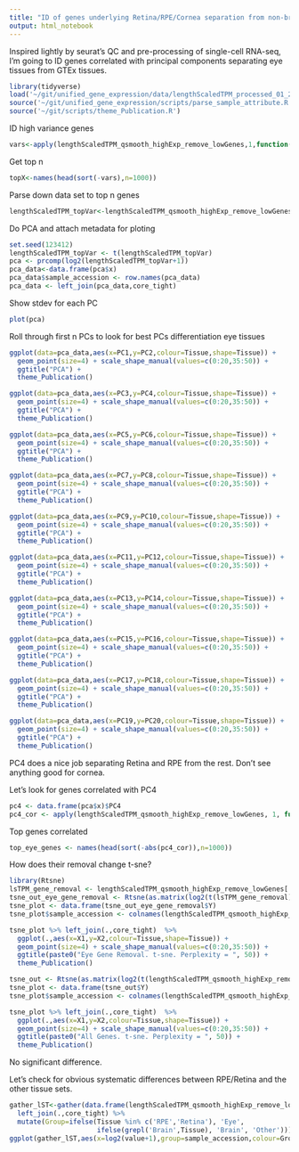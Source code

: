 ```yaml
---
title: "ID of genes underlying Retina/RPE/Cornea separation from non-brain GTEx Tissues"
output: html_notebook
---
```


Inspired lightly by seurat's QC and pre-processing of single-cell RNA-seq, I'm going to ID genes correlated with principal components separating eye tissues from GTEx tissues.

```r
library(tidyverse)
load('~/git/unified_gene_expression/data/lengthScaledTPM_processed_01_27_2017.Rdata')
source('~/git/unified_gene_expression/scripts/parse_sample_attribute.R')
source('~/git/scripts/theme_Publication.R')
```

ID high variance genes
```r
vars<-apply(lengthScaledTPM_qsmooth_highExp_remove_lowGenes,1,function(x) var(x))
```

Get top n
```r
topX<-names(head(sort(-vars),n=1000))
```

Parse down data set to top n genes
```r
lengthScaledTPM_topVar<-lengthScaledTPM_qsmooth_highExp_remove_lowGenes[topX,]
```

Do PCA and attach metadata for ploting
```r
set.seed(123412)
lengthScaledTPM_topVar <- t(lengthScaledTPM_topVar)
pca <- prcomp(log2(lengthScaledTPM_topVar+1))
pca_data<-data.frame(pca$x)
pca_data$sample_accession <- row.names(pca_data)
pca_data <- left_join(pca_data,core_tight)
```

Show stdev for each PC
```r
plot(pca)
```

Roll through first n PCs to look for best PCs differentiation eye tissues
```r
ggplot(data=pca_data,aes(x=PC1,y=PC2,colour=Tissue,shape=Tissue)) + 
  geom_point(size=4) + scale_shape_manual(values=c(0:20,35:50)) +
  ggtitle("PCA") + 
  theme_Publication()

ggplot(data=pca_data,aes(x=PC3,y=PC4,colour=Tissue,shape=Tissue)) + 
  geom_point(size=4) + scale_shape_manual(values=c(0:20,35:50)) +
  ggtitle("PCA") + 
  theme_Publication()

ggplot(data=pca_data,aes(x=PC5,y=PC6,colour=Tissue,shape=Tissue)) + 
  geom_point(size=4) + scale_shape_manual(values=c(0:20,35:50)) +
  ggtitle("PCA") + 
  theme_Publication()

ggplot(data=pca_data,aes(x=PC7,y=PC8,colour=Tissue,shape=Tissue)) + 
  geom_point(size=4) + scale_shape_manual(values=c(0:20,35:50)) +
  ggtitle("PCA") + 
  theme_Publication()

ggplot(data=pca_data,aes(x=PC9,y=PC10,colour=Tissue,shape=Tissue)) + 
  geom_point(size=4) + scale_shape_manual(values=c(0:20,35:50)) +
  ggtitle("PCA") + 
  theme_Publication()

ggplot(data=pca_data,aes(x=PC11,y=PC12,colour=Tissue,shape=Tissue)) + 
  geom_point(size=4) + scale_shape_manual(values=c(0:20,35:50)) +
  ggtitle("PCA") + 
  theme_Publication()

ggplot(data=pca_data,aes(x=PC13,y=PC14,colour=Tissue,shape=Tissue)) + 
  geom_point(size=4) + scale_shape_manual(values=c(0:20,35:50)) +
  ggtitle("PCA") + 
  theme_Publication()

ggplot(data=pca_data,aes(x=PC15,y=PC16,colour=Tissue,shape=Tissue)) + 
  geom_point(size=4) + scale_shape_manual(values=c(0:20,35:50)) +
  ggtitle("PCA") + 
  theme_Publication()

ggplot(data=pca_data,aes(x=PC17,y=PC18,colour=Tissue,shape=Tissue)) + 
  geom_point(size=4) + scale_shape_manual(values=c(0:20,35:50)) +
  ggtitle("PCA") + 
  theme_Publication()

ggplot(data=pca_data,aes(x=PC19,y=PC20,colour=Tissue,shape=Tissue)) + 
  geom_point(size=4) + scale_shape_manual(values=c(0:20,35:50)) +
  ggtitle("PCA") + 
  theme_Publication()
```

PC4 does a nice job separating Retina and RPE from the rest. Don't see anything good for cornea.

Let's look for genes correlated with PC4
```r
pc4 <- data.frame(pca$x)$PC4
pc4_cor <- apply(lengthScaledTPM_qsmooth_highExp_remove_lowGenes, 1, function(x) cor(x, pc4))
```

Top genes correlated
```r
top_eye_genes <- names(head(sort(-abs(pc4_cor)),n=1000))
```

How does their removal change t-sne?
```r
library(Rtsne)
lsTPM_gene_removal <- lengthScaledTPM_qsmooth_highExp_remove_lowGenes[!row.names(lengthScaledTPM_qsmooth_highExp_remove_lowGenes) %in% top_eye_genes,]
tsne_out_eye_gene_removal <- Rtsne(as.matrix(log2(t(lsTPM_gene_removal)+1)),perplexity = 50, check_duplicates = FALSE, theta=0.0 )
tsne_plot <- data.frame(tsne_out_eye_gene_removal$Y)
tsne_plot$sample_accession <- colnames(lengthScaledTPM_qsmooth_highExp_remove_lowGenes)

tsne_plot %>% left_join(.,core_tight)  %>%
  ggplot(.,aes(x=X1,y=X2,colour=Tissue,shape=Tissue)) + 
  geom_point(size=4) + scale_shape_manual(values=c(0:20,35:50)) +
  ggtitle(paste0("Eye Gene Removal. t-sne. Perplexity = ", 50)) +
  theme_Publication()

tsne_out <- Rtsne(as.matrix(log2(t(lengthScaledTPM_qsmooth_highExp_remove_lowGenes)+1)),perplexity = 50, check_duplicates = FALSE, theta=0.0 )
tsne_plot <- data.frame(tsne_out$Y)
tsne_plot$sample_accession <- colnames(lengthScaledTPM_qsmooth_highExp_remove_lowGenes)

tsne_plot %>% left_join(.,core_tight)  %>%
  ggplot(.,aes(x=X1,y=X2,colour=Tissue,shape=Tissue)) + 
  geom_point(size=4) + scale_shape_manual(values=c(0:20,35:50)) +
  ggtitle(paste0("All Genes. t-sne. Perplexity = ", 50)) +
  theme_Publication()
```
No significant difference.

Let's check for obvious systematic differences between RPE/Retina and the other tissue sets.
```r
gather_lST<-gather(data.frame(lengthScaledTPM_qsmooth_highExp_remove_lowGenes),sample_accession) %>%
  left_join(.,core_tight) %>% 
  mutate(Group=ifelse(Tissue %in% c('RPE','Retina'), 'Eye', 
                      ifelse(grepl('Brain',Tissue), 'Brain', 'Other')))
ggplot(gather_lST,aes(x=log2(value+1),group=sample_accession,colour=Group))+geom_density()+coord_cartesian(ylim=c(0,0.5))+theme_Publication()
```